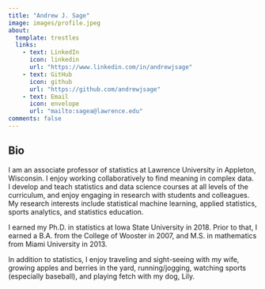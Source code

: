 ```yaml
---
title: "Andrew J. Sage"
image: images/profile.jpeg
about:
  template: trestles
  links:
    - text: LinkedIn
      icon: linkedin
      url: "https://www.linkedin.com/in/andrewjsage"
    - text: GitHub
      icon: github
      url: "https://github.com/andrewjsage"
    - text: Email
      icon: envelope
      url: "mailto:sagea@lawrence.edu"
comments: false
---
```



## Bio

I am an associate professor of statistics at Lawrence University in Appleton, Wisconsin. I enjoy working collaboratively to find meaning in complex data. I develop and teach statistics and data science courses at all levels of the curriculum, and enjoy engaging in research with students and colleagues. My research interests include statistical machine learning, applied statistics, sports analytics, and statistics education.

I earned my Ph.D. in statistics at Iowa State University in 2018. Prior to that, I earned a B.A. from the College of Wooster in 2007, and M.S. in mathematics from Miami University in 2013.

In addition to statistics, I enjoy traveling and sight-seeing with my wife, growing apples and berries in the yard, running/jogging, watching sports (especially baseball), and playing fetch with my dog, Lily.

